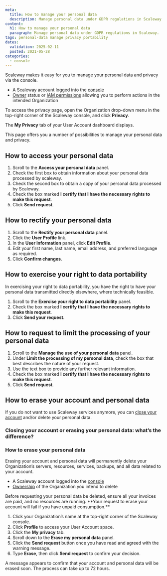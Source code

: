 ```yaml
---
meta:
  title: How to manage your personal data
  description: Manage personal data under GDPR regulations in Scaleway.
content:
  h1: How to manage your personal data
  paragraph: Manage personal data under GDPR regulations in Scaleway.
tags: personal-data manage privacy portability
dates:
  validation: 2025-02-11
  posted: 2021-05-28
categories:
  - console
---
```


Scaleway makes it easy for you to manage your personal data and privacy via the console.

<Macro id="requirements" />

- A Scaleway account logged into the [console](https://console.scaleway.com)
- [Owner](/iam/concepts/#owner) status or [IAM permissions](/iam/concepts/#permission) allowing you to perform actions in the intended Organization

To access the privacy page, open the Organization drop-down menu in the top-right corner of the Scaleway console, and click **Privacy**.

The **My Privacy** tab of your User Account dashboard displays.

This page offers you a number of possibilities to manage your personal data and privacy.

## How to access your personal data

1. Scroll to the **Access your personal data** panel.
2. Check the first box to obtain information about your personal data processed by scaleway.
3. Check the second box to obtain a copy of your personal data processed by Scaleway.
4. Check the box marked **I certify that I have the necessary rights to make this request**.
5. Click **Send request**.

## How to rectify your personal data

1. Scroll to the **Rectify your personal data** panel.
2. Click the **User Profile** link.
3. In the **User Information** panel, click **Edit Profile**.
4. Edit your first name, last name, email address, and preferred language as required.
5. Click **Confirm changes**.

## How to exercise your right to data portability

In exercising your right to data portability, you have the right to have your personal data transmitted directly elsewhere, where technically feasible.

1. Scroll to the **Exercise your right to data portability** panel.
2. Check the box marked **I certify that I have the necessary rights to make this request**.
3. Click **Send your request**.

## How to request to limit the processing of your personal data

1. Scroll to the **Manage the use of your personal data** panel.
2. Under **Limit the processing of my personal data**, check the box that best describes the nature of your request.
3. Use the text box to provide any further relevant information.
4. Check the box marked **I certify that I have the necessary rights to make this request**.
5. Click **Send request**.

## How to erase your account and personal data

If you do not want to use Scaleway services anymore, you can [close your account](/account/how-to/close-account/) and/or delete your personal data.

### Closing your account or erasing your personal data: what’s the difference?

<Macro id="close-vs-erase" />

### How to erase your personal data

Erasing your account and personal data will permanently delete your Organization’s servers, resources, services, backups, and all data related to your account. 

<Macro id="requirements" />

- A Scaleway account logged into the [console](https://console.scaleway.com)
- [Ownership](/iam/concepts/#owner) of the Organization you intend to delete

<Message type="important">
  Before requesting your personal data be deleted, ensure all your invoices are paid, and no resources are running. **Your request to erase your account will fail if you have unpaid consumption.** 
</Message>

1. Click your Organization’s name at the top-right corner of the Scaleway console. 
2. Click **Profile** to access your User Account space. 
3. Click the **My privacy** tab.
4. Scroll down to the **Erase my personal data** panel.
5. Click the **Send request** button once you have read and agreed with the warning message.
6. Type **Erase**, then click **Send request** to confirm your decision.

A message appears to confirm that your account and personal data will be erased soon. The process can take up to 72 hours.
